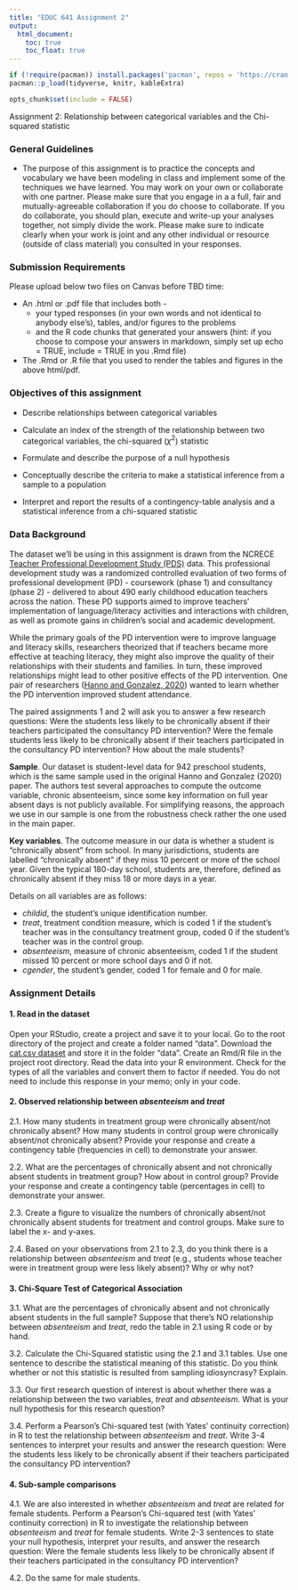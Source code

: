 ```yaml
---
title: "EDUC 641 Assignment 2"
output:
  html_document:
    toc: true
    toc_float: true
---
```

```R
if (!require(pacman)) install.packages('pacman', repos = 'https://cran.rstudio.com')
pacman::p_load(tidyverse, knitr, kableExtra)

opts_chunk$set(include = FALSE)
```

Assignment 2: Relationship between categorical variables and the Chi-squared statistic

### General Guidelines

* The purpose of this assignment is to practice the concepts and vocabulary we have been modeling in class and implement some of the techniques we have learned. You may work on your own or collaborate with one partner. Please make sure that you engage in a a full, fair and mutually-agreeable collaboration if you do choose to collaborate. If you do collaborate, you should plan, execute and write-up your analyses together, not simply divide the work. Please make sure to indicate clearly when your work is joint and any other individual or resource (outside of class material) you consulted in your responses.


### Submission Requirements

Please upload below two files on Canvas before TBD time:  

 * An .html or .pdf file that includes both - 
   + your typed responses (in your own words and not identical to anybody else's), tables, and/or figures to the problems  
   + and the R code chunks that generated your answers (hint: if you choose to compose your answers in markdown, simply set up echo = TRUE, include = TRUE in you .Rmd file)  
   
 * The .Rmd or .R file that you used to render the tables and figures in the above html/pdf. 

### Objectives of this assignment

 * Describe relationships between categorical variables
 
 * Calculate an index of the strength of the relationship between two categorical variables, the chi-squared ($\chi^2$) statistic
 
 * Formulate and describe the purpose of a null hypothesis
 
 * Conceptually describe the criteria to make a statistical inference from a sample to a population
 
 * Interpret and report the results of a contingency-table analysis and a statistical inference from a chi-squared statistic

### Data Background

The dataset we'll be using in this assignment is drawn from the NCRECE [Teacher Professional Development Study (PDS)](https://www.icpsr.umich.edu/web/ICPSR/studies/34848) data. This professional development study was a randomized controlled evaluation of two forms of professional development (PD) - coursework (phase 1) and consultancy (phase 2) - delivered to about 490 early childhood education teachers across the nation. These PD supports aimed to improve teachers' implementation of language/literacy activities and interactions with children, as well as promote gains in children's social and academic development. 

While the primary goals of the PD intervention were to improve language and literacy skills, researchers theorized that if teachers became more effective at teaching literacy, they might also improve the quality of their relationships with their students and families. In turn, these improved relationships might lead to other positive effects of the PD intervention. One pair of researchers ([Hanno and Gonzalez, 2020](https://doi.org/10.1080/19345747.2019.1634170)) wanted to learn whether the PD intervention improved student attendance. 

The paired assignments 1 and 2 will ask you to answer a few research questions: Were the students less likely to be chronically absent if their teachers participated the consultancy PD intervention? Were the female students less likely to be chronically absent if their teachers participated in the consultancy PD intervention? How about the male students? 

**Sample**. Our dataset is student-level data for 942 preschool students, which is the same sample used in the original Hanno and Gonzalez (2020) paper. The authors test several approaches to compute the outcome variable, chronic absenteeism, since some key information on full year absent days is not publicly available. For simplifying reasons, the approach we use in our sample is one from the robustness check rather the one used in the main paper.

**Key variables**. The outcome measure in our data is whether a student is "chronically absent" from school. In many jurisdictions, students are labelled "chronically absent" if they miss 10 percent or more of the school year. Given the typical 180-day school, students are, therefore, defined as chronically absent if they miss 18 or more days in a year. 

Details on all variables are as follows:

 * *childid*, the student's unique identification number.
 * *treat*, treatment condition measure, which is coded 1 if the student's teacher was in the consultancy treatment group, coded 0 if the student's teacher was in the control group.  
 * *absenteeism*, measure of chronic absenteeism, coded 1 if the student missed 10 percent or more school days and 0 if not. 
 * *cgender*, the student's gender, coded 1 for female and 0 for male.

### Assignment Details

#### 1. Read in the dataset

Open your RStudio, create a project and save it to your local. Go to the root directory of the project and create a folder named "data". Download the [cat.csv dataset](./data/cat.csv) and store it in the folder "data". Create an Rmd/R file in the project root directory. Read the data into your R environment. Check for the types of all the variables and convert them to factor if needed. You do not need to include this response in your memo; only in your code.

#### 2. Observed relationship between *absenteeism* and *treat*

2.1. How many students in treatment group were chronically absent/not chronically absent? How many students in control group were chronically absent/not chronically absent? Provide your response and create a contingency table (frequencies in cell) to demonstrate your answer.

2.2. What are the percentages of chronically absent and not chronically absent students in treatment group? How about in control group? Provide your response and create a contingency table (percentages in cell) to demonstrate your answer.

2.3. Create a figure to visualize the numbers of chronically absent/not chronically absent students for treatment and control groups. Make sure to label the x- and y-axes.

2.4. Based on your observations from 2.1 to 2.3, do you think there is a relationship between *absenteeism* and *treat* (e.g., students whose teacher were in treatment group were less likely absent)? Why or why not?

#### 3. Chi-Square Test of Categorical Association 

3.1. What are the percentages of chronically absent and not chronically absent students in the full sample? Suppose that there's NO relationship between *absenteeism* and *treat*, redo the table in 2.1 using R code or by hand. 

3.2. Calculate the Chi-Squared statistic using the 2.1 and 3.1 tables. Use one sentence to describe the statistical meaning of this statistic. Do you think whether or not this statistic is resulted from sampling idiosyncrasy? Explain. 

3.3. Our first research question of interest is about whether there was a relationship between the two variables, *treat* and *absenteeism*. What is your null hypothesis for this research question?

3.4. Perform a Pearson's Chi-squared test (with Yates' continuity correction) in R to test the relationship between *absenteeism* and *treat*. Write 3-4 sentences to interpret your results and answer the research question: Were the students less likely to be chronically absent if their teachers participated the consultancy PD intervention? 

#### 4. Sub-sample comparisons

4.1. We are also interested in whether *absenteeism* and *treat* are related for female students. Perform a Pearson's Chi-squared test (with Yates' continuity correction) in R to investigate the relationship between *absenteeism* and *treat* for female students. Write 2-3 sentences to state your null hypothesis, interpret your results, and answer the research question: Were the female students less likely to be chronically absent if their teachers participated in the consultancy PD intervention? 

4.2. Do the same for male students.











